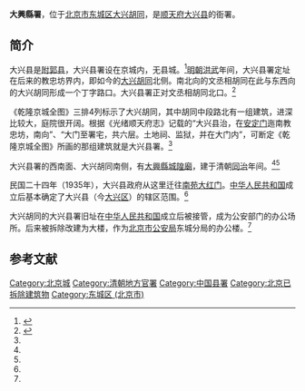 '''大興縣署'''，位于[[北京市|北京市]][[东城区|东城区]][[大兴胡同|大兴胡同]]，是[[顺天府|顺天府]][[大兴县_(金朝)|大兴县]]的衙署。

==简介==
大兴县是[[附郭县|附郭县]]，大兴县署设在京城内，无县城。<ref name=xhw>{{Cite web |url=http://news.xinhuanet.com/ziliao/2009-08/20/content_11916345.htm |title=西裱褙胡同23号——于谦祠，新华网，2009-08-20 |accessdate=2015-01-03 |archive-date=2010-11-12 |archive-url=https://web.archive.org/web/20101112083033/http://news.xinhuanet.com/ziliao/2009-08/20/content_11916345.htm |dead-url=no }}</ref>[[明朝|明朝]][[洪武|洪武]]年间，大兴县署定址在后来的教忠坊界内，即如今的[[大兴胡同|大兴胡同]]北侧。南北向的文丞相胡同在此与东西向的大兴胡同形成一个丁字路口。大兴县署正对文丞相胡同北口。<ref name=bqw>{{Cite web |url=http://bjyouth.ynet.com/3.1/1004/28/4398388.html |title=历史文化保护区在发现—教忠坊内轶事多，北青网，2010-04-27 |access-date=2015-01-03 |archive-date=2015-01-03 |archive-url=https://web.archive.org/web/20150103091356/http://bjyouth.ynet.com/3.1/1004/28/4398388.html |dead-url=yes }}</ref>

《乾隆京城全图》三排4列标示了大兴胡同，其中胡同中段路北有一组建筑，进深比较大，庭院很开阔。根据《光绪顺天府志》记载的“大兴县治，在[[安定门|安定门]]迤南教忠坊，南向”、“大门至署宅，共六层。土地祠、监狱，并在大门内”，可断定《乾隆京城全图》所画的那组建筑就是大兴县署。<ref name=bqw/>

大兴县署的西南面、大兴胡同南侧，有[[大興縣城隍廟|大興縣城隍廟]]，建于清朝[[同治|同治]]年间。<ref name=xhw/><ref name=bqw/>

民国二十四年（1935年），大兴县政府从这里迁往[[南苑|南苑]][[大红门|大红门]]。[[中华人民共和国|中华人民共和国]]成立后基本确定了大兴县（今[[大兴区|大兴区]]）的辖区范围。<ref name=bqw/>

大兴胡同的大兴县署旧址在[[中华人民共和国|中华人民共和国]]成立后被接管，成为公安部门的办公场所。后来被拆除改建为大楼，作为[[北京市公安局|北京市公安局]]东城分局的办公楼。<ref name=bqw/>

==参考文献==
{{reflist}}

[[Category:北京城|Category:北京城]]
[[Category:清朝地方官署|Category:清朝地方官署]]
[[Category:中国县署|Category:中国县署]]
[[Category:北京已拆除建筑物|Category:北京已拆除建筑物]]
[[Category:东城区_(北京市)|Category:东城区 (北京市)]]